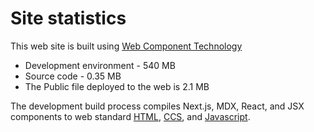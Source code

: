 # Site statistics 
This web site is built using [Web Component Technology](webcomptech)
- Development environment - 540 MB
- Source code - 0.35 MB
- The Public file deployed to the web is 2.1 MB

The development build process compiles Next.js, MDX, React, and JSX components to web standard [HTML](https://developer.mozilla.org/en-US/docs/Web/HTML), [CCS](https://developer.mozilla.org/en-US/docs/Web/CSS), and [Javascript](https://developer.mozilla.org/en-US/docs/Web/JavaScript).
